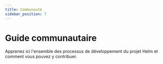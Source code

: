 ```yaml
---
title: Communauté
sidebar_position: 7
---
```


# Guide communautaire

Apprenez ici l'ensemble des processus de développement du projet Helm et comment
vous pouvez y contribuer.


<DocCardList />